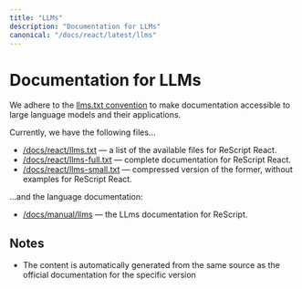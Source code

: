 ```yaml
---
title: "LLMs"
description: "Documentation for LLMs"
canonical: "/docs/react/latest/llms"
---
```


# Documentation for LLMs

We adhere to the [llms.txt convention](https://llmstxt.org/) to make documentation accessible to large language models and their applications.

Currently, we have the following files...

- [/docs/react/llms.txt](/llms/react/latest/llms.txt) — a list of the available files for ReScript React.
- [/docs/react/llms-full.txt](/llms/react/latest/llm-full.txt) — complete documentation for ReScript React.
- [/docs/react/llms-small.txt](/llms/react/latest/llm-small.txt) — compressed version of the former, without examples for ReScript React.

...and the language documentation:

- [/docs/manual/llms](/docs/manual/latest/llms) — the LLms documentation for ReScript.

## Notes

- The content is automatically generated from the same source as the official documentation for the specific version
